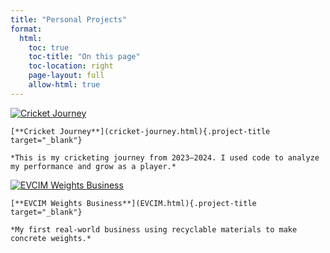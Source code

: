 ```yaml
---
title: "Personal Projects"
format: 
  html:
    toc: true
    toc-title: "On this page"
    toc-location: right
    page-layout: full
    allow-html: true
---
```


<div class="project-entry">
  <a href="cricket-journey.html" target="_blank">
    <img src="cricket.jpg" alt="Cricket Journey" class="project-thumb" />
  </a>
  <div class="project-text" markdown="block">
    [**Cricket Journey**](cricket-journey.html){.project-title target="_blank"}

    *This is my cricketing journey from 2023–2024. I used code to analyze my performance and grow as a player.*
  </div>
</div>

<div class="project-entry reverse">
  <a href="EVCIM.html" target="_blank">
    <img src="weights.jpg" alt="EVCIM Weights Business" class="project-thumb" />
  </a>
  <div class="project-text" markdown="block">
    [**EVCIM Weights Business**](EVCIM.html){.project-title target="_blank"}

    *My first real-world business using recyclable materials to make concrete weights.*
  </div>
</div>

